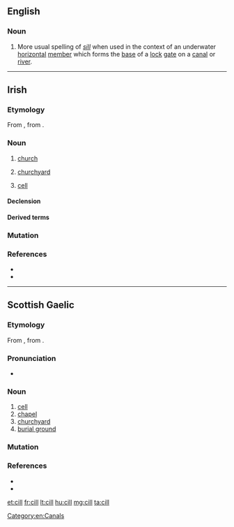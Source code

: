 ==English==

===Noun===
{{en-noun}}

# More usual spelling of ''[[sill]]'' when used in the context of an underwater [[horizontal]] [[member]] which forms the [[base]] of a [[lock]] [[gate]] on a [[canal]] or [[river]].

[[Category:en:Canals]]

----

==Irish==

===Etymology===
From {{inh|ga|sga|cell}}, from {{der|ga|la|cella}}.

===Noun===
{{ga-noun|g=f|cille|cealla}}

# {{lb|ga|historical}} [[church]]
# [[churchyard]]
# {{lb|ga|Christianity|biology|electricity}} [[cell]]

====Declension====
{{ga-decl-f2|c|ill|ille|pl=ealla|genpl=eall}}

====Derived terms====
{{der3
|{{l|ga|aerchill|g=f||air cell}}
|{{l|ga|aoncheallach|pos=a||unicellular, single celled}}
|{{l|ga|Cill Chainnigh||Kilkenny}}
|{{l|ga|cillín|g=m||cell; hoard, nest-egg}}
|{{l|ga|eachtarcheallach|pos=a||extracellular}}
|{{l|ga|fótaichill||photocell}}
|{{l|ga|cill chriathrach||[[sieve cell]]}}
|{{l|ga|cill shómach||somatic cell}}
|{{l|ga|cill thirim||[[dry cell]]}}
|{{l|ga|cloch-chill||stone cell}}
|{{l|ga|taisc-chill||storage cell}}
|{{l|ga|cillscannán|g=m||cell membrane}}
|{{l|ga|cilldeighilt|g=f||cell division}}
|{{l|ga|cillsú|g=m||[[cell sap]]}}
}}

===Mutation===
{{ga-mut-cons|c|ill}}

===References===
* {{R:ga:Ó Dónaill}}
* {{R:DIL|8562|head=cell}}

{{topics|ga|Burial}}

----

==Scottish Gaelic==

===Etymology===
From {{inh|gd|sga|cell}}, from {{der|gd|la|cella}}.

===Pronunciation===
* {{IPA|[kʲiːʎ]|lang=gd}}

===Noun===
{{gd-noun|g=f|gen=cille|pl=cilltean}}

# [[cell]]
# [[chapel]]
# [[churchyard]]
# [[burial ground]]

===Mutation===
{{gd-mut-cons|c|ill}}

===References===
* {{R:Dwelly}}
* {{R:DIL|8562|head=cell}}

{{topics|gd|Burial}}

[[et:cill]]
[[fr:cill]]
[[lt:cill]]
[[hu:cill]]
[[mg:cill]]
[[ta:cill]]